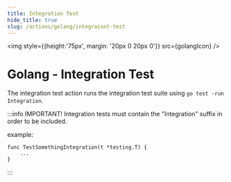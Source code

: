 ```yaml
---
title: Integration Test
hide_title: true
slug: /actions/golang/integraiont-test
---
```



<img style={{height:'75px', margin: '20px 0 20px 0'}} src={golangIcon} />

# Golang - Integration Test

The integration test action runs the integration test suite using `go test -run Integration`. 

:::info IMPORTANT!
Integration tests must contain the "Integration" suffix in order to be included.

example:
```
func TestSomethingIntegration(t *testing.T) {
    ...
}
```
:::
